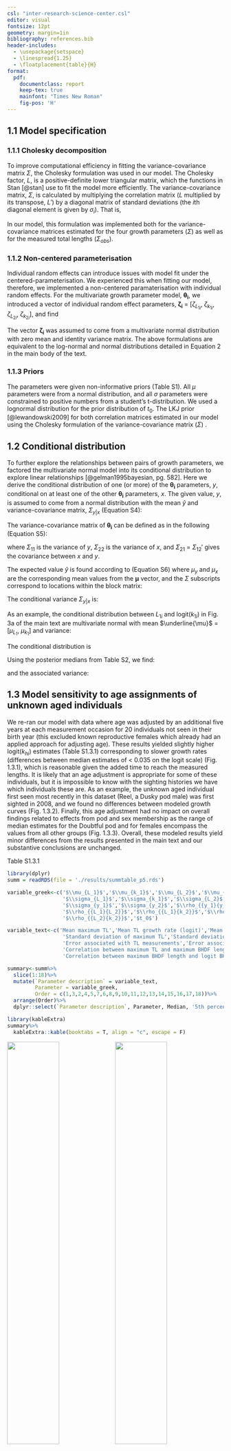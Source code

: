 ```yaml
---
csl: "inter-research-science-center.csl"
editor: visual
fontsize: 12pt
geometry: margin=1in
bibliography: references.bib
header-includes:
  - \usepackage{setspace}
  - \linespread{1.25}
  - \floatplacement{table}{H}
format:
  pdf:
    documentclass: report
    keep-tex: true
    mainfont: "Times New Roman"
    fig-pos: 'H'
---
```


```{=tex}
\renewcommand{\theequation}{S\arabic{equation}}
\vspace{-15ex}

\begin{center}
\huge
Supplementary
\end{center}
```
```{=tex}
\begin{center}
\LARGE
Growth dynamics of bottlenose dolphins (\textit{Tursiops truncatus}) at the southern extreme of their range
\end{center}
```
```{=tex}
\begin{center}
Leah M. Crowe$^{*1,2}$, Matthew R. Schofield$^{2}$, Steve M. Dawson$^{1}$, William Rayment$^{1}$

*leah.crowe@postgrad.otago.ac.nz

$^{1}$Department of Marine Science $^{2}$Department of Mathematics and Statistics

University of Otago, Dunedin, New Zealand
\end{center}
```
## 1.1 Model specification

### 1.1.1 Cholesky decomposition

To improve computational efficiency in fitting the variance-covariance matrix $\Sigma$, the Cholesky formulation was used in our model. The Cholesky factor, $L$, is a positive-definite lower triangular matrix, which the functions in Stan [@stan] use to fit the model more efficiently. The variance-covariance matrix, $\Sigma$, is calculated by multiplying the correlation matrix ($L$ multiplied by its transpose, $L'$) by a diagonal matrix of standard deviations (the $i$th diagonal element is given by $\sigma_i$). That is,

\vspace{-3ex}

```{=tex}
\begin{equation}
\Sigma = \mathrm{diag}(\sigma) \times LL' \times \mathrm{diag}(\sigma).
\end{equation}
```
In our model, this formulation was implemented both for the variance-covariance matrices estimated for the four growth parameters ($\Sigma$) as well as for the measured total lengths ($\Sigma_{obs}$).

### 1.1.2 Non-centered parameterisation

Individual random effects can introduce issues with model fit under the centered-parameterisation. We experienced this when fitting our model, therefore, we implemented a non-centered paramaterisation with individual random effects. For the multivariate growth parameter model, $\boldsymbol{\theta_{i}}$, we introduced a vector of individual random effect parameters, $\boldsymbol{\zeta_i}$ = \[$\zeta_{L_{1i}}$, $\zeta_{k_{1i}}$, $\zeta_{L_{2i}}$, $\zeta_{k_{2i}}$\], and find

\vspace{-3ex}

```{=tex}
\begin{equation}
\boldsymbol{\theta_i} = \boldsymbol{\mu} + \mathrm{diag}(\sigma) \times L \times \boldsymbol{\zeta_i},\; i = 1,\dotsc, n.
\end{equation}
```
The vector $\boldsymbol{\zeta_i}$ was assumed to come from a multivariate normal distribution with zero mean and identity variance matrix. The above formulations are equivalent to the log-normal and normal distributions detailed in Equation 2 in the main body of the text.

### 1.1.3 Priors

The parameters were given non-informative priors (Table S1). All $\mu$ parameters were from a normal distribution, and all $\sigma$ parameters were constrained to positive numbers from a student's t-distribution. We used a lognormal distribution for the prior distribution of $t_0$. The LKJ prior [@lewandowski2009] for both correlation matrices estimated in our model using the Cholesky formulation of the variance-covariance matrix ($\Sigma$) .

## 1.2 Conditional distribution

To further explore the relationships between pairs of growth parameters, we factored the multivariate normal model into its conditional distribution to explore linear relationships [@gelman1995bayesian, pg. 582]. Here we derive the conditional distribution of one (or more) of the $\boldsymbol{\theta_i}$ parameters, $y$, conditional on at least one of the other $\boldsymbol{\theta_i}$ parameters, $x$. The given value, $y$, is assumed to come from a normal distribution with the mean $\hat{y}$ and variance-covariance matrix, $\Sigma_{y|x}$ (Equation S4):

\vspace{-3ex}

```{=tex}
\begin{equation}
y | x \sim \mathrm{N}(\hat{y}, {\Sigma_{y|x}}).
\end{equation}
```
The variance-covariance matrix of $\boldsymbol{\theta_i}$ can be defined as in the following (Equation S5):

\vspace{-3ex}

```{=tex}
\begin{equation}
{\Sigma} = \left[\begin{array}{ccc}
\Sigma_{11} & \Sigma_{12} \\
\Sigma_{21} & \Sigma_{22}
\end{array}\right],
\end{equation}
```
where $\Sigma_{11}$ is the variance of $y$, $\Sigma_{22}$ is the variance of $x$, and $\Sigma_{21}$ = $\Sigma_{12}'$ gives the covariance between $x$ and $y$.

The expected value $\hat{y}$ is found according to (Equation S6) where $\mu_y$ and $\mu_x$ are the corresponding mean values from the $\boldsymbol{\mu}$ vector, and the $\Sigma$ subscripts correspond to locations within the block matrix:

\vspace{-3ex}

```{=tex}
\begin{equation}
\hat{y} = \mu_{y} + \Sigma_{12}\Sigma_{22}^{-1}(x - \mu_{x}).
\end{equation}
```
The conditional variance ${\Sigma_{y|x}}$ is:

\vspace{-3ex}

```{=tex}
\begin{equation}
\Sigma_{y|x} = \Sigma_{11} - \Sigma_{12}\Sigma_{22}^{-1}\Sigma_{21}.
\end{equation}
```
As an example, the conditional distribution between $L_{1i}$ and logit($k_{1i}$) in Fig. 3a of the main text are multivariate normal with mean $\underline{\mu}$ = \[$\mu_{L_1}$, $\mu_{k_1}$\] and variance:

\vspace{-3ex}

```{=tex}
\begin{equation}
\Sigma = \left[\begin{array}{ccc}
\sigma_{L_1}^2 & \rho_{L_{1}k_{1}}\sigma_{L_1}\sigma_{k_1} \\
\rho_{k_{1}L_{1}}\sigma_{k_1}\sigma_{L_1} & \sigma_{k_1}^2
\end{array}\right].
\end{equation}
```
The conditional distribution is

\vspace{-3ex}

```{=tex}
\begin{equation}
L_{1i} | \mathrm{logit}(k_{1i}) \sim \mathrm{N}(\hat{L}_{1i}, \Sigma_{L_1 | k_1}).
\end{equation}
```
Using the posterior medians from Table S2, we find:

\vspace{-3ex}

```{=tex}
\begin{equation}
\begin{split}
\hat{L}_{1i} & = \mu_{L_1} + \rho_{L_{1}k_{1i}}\sigma_{L_1}\sigma_{k_1} \times \frac{1}{\sigma_{k_1}^2} \times (\mathrm{logit}(k_{1i}) - \mu_{k_1}) \\
& = 2.737 + 0.271 \times \mathrm{logit}(k_{1i}),
\end{split}
\end{equation}
```
and the associated variance:

\vspace{-3ex}

```{=tex}
\begin{equation}
\begin{split}
\Sigma_{L_1 | k_1} & = \sigma_{L_1}^2 - \rho_{L_{1}k_{1}}\sigma_{L_1}\sigma_{k_1} \times \frac{1}{\sigma_{k_1}^2} \times \rho_{k_{1}L_{1}}\sigma_{k_1}\sigma_{L_1} \\
& = 0.098.
\end{split}
\end{equation}
```
\newpage

## 1.3 Model sensitivity to age assignments of unknown aged individuals

We re-ran our model with data where age was adjusted by an additional five years at each measurement occasion for 20 individuals not seen in their birth year (this excluded known reproductive females which already had an applied approach for adjusting age). These results yielded slightly higher logit($k_{hi}$) estimates (Table S1.3.1) corresponding to slower growth rates (differences between median estimates of \< 0.035 on the logit scale) (Fig. 1.3.1), which is reasonable given the added time to reach the measured lengths. It is likely that an age adjustment is appropriate for some of these individuals, but it is impossible to know with the sighting histories we have which individuals these are. As an example, the unknown aged individual first seen most recently in this dataset (Reel, a Dusky pod male) was first sighted in 2008, and we found no differences between modeled growth curves (Fig. 1.3.2). Finally, this age adjustment had no impact on overall findings related to effects from pod and sex membership as the range of median estimates for the Doubtful pod and for females encompass the values from all other groups (Fig. 1.3.3). Overall, these modeled results yield minor differences from the results presented in the main text and our substantive conclusions are unchanged.

\newpage

Table S1.3.1

```r

library(dplyr)
summ = readRDS(file = './results/summtable_p5.rds')

variable_greek<-c('$\\mu_{L_1}$','$\\mu_{k_1}$','$\\mu_{L_2}$','$\\mu_{k_2}$',
                  '$\\sigma_{L_1}$','$\\sigma_{k_1}$','$\\sigma_{L_2}$','$\\sigma_{k_2}$',
                  '$\\sigma_{y_1}$','$\\sigma_{y_2}$','$\\rho_{{y_1}{y_2}}$', '$\\rho_{{L_1}{k_1}}$',
                  '$\\rho_{{L_1}{L_2}}$','$\\rho_{{L_1}{k_2}}$','$\\rho_{{k_1}{L_2}}$','$\\rho_{{k_1}{k_2}}$',
                  '$\\rho_{{L_2}{k_2}}$','$t_0$')

variable_text<-c('Mean maximum TL','Mean TL growth rate (logit)','Mean maximum BHDF length','Mean BHDF growth rate (logit)',
                  'Standard deviation of maximum TL','Standard deviation of TL growth rate (logit)','Standard deviation of maximum BHDF length','Standard deviation of BHDF growth rate (logit)',
                  'Error associated with TL measurements','Error associated with BHDF measurements','Correlation between TL and BHDF measurements', 'Correlation between maximum TL and logit TL growth rate',
                  'Correlation between maximum TL and maximum BHDF length','Correlation between maximum BHDF length and logit BHDF growth rate','Correlation between logit TL growth rate and maximum BHDF length','Correlation between logit TL growth rate and logit BHDF growth rate',
                  'Correlation between maximum BHDF length and logit BHDF growth rate','Theoretical age when length is 0')

summary<-summ%>%
  slice(1:18)%>%
  mutate(`Parameter description` = variable_text,
         Parameter = variable_greek,
         Order = c(1,3,2,4,5,7,6,8,9,10,11,12,13,14,15,16,17,18))%>%
  arrange(Order)%>%
  dplyr::select(`Parameter description`, Parameter, Median, '5th percentile', '95th percentile')

library(kableExtra)
summary%>%
  kableExtra::kable(booktabs = T, align = "c", escape = F)
```
\newpage

::: {layout-nrow="1"}
![](./Figures/plus_age/catplot_2024-06-21.png){width="49%"} ![](./Figures/plus_age/catplot_2024-12-13_5.png){width="49%"}
:::

Fig. 1.3.1 Caterpillar plots of the estimated growth rate parameters (\[2\] = logit($k_1$), \[4\] = logit($k_2$)), including mean ('mu') and associated standard deviation ('sigma') estimates using the original data formulation in the main text (left) and data where five years were added to the age of unknown aged individuals (excluding reproductive females) at measurement occasions (right).

::: {layout-nrow="1"}
![](./Figures/indplot_76_t0.png){width="49%"} ![](Figures/plus_age/indplot_76_p5.png){width="49%"}
:::

Fig. 1.3.2 Growth curves estimated for Reel, the most recently added unknown aged individual to the catalogue in this dataset, where a) is the modeled growth curve without adjustments to age (first year sighted is used as birth year), and b) is the modeled growth curve adding five years to the assigned age at each measurement occasion.

\newpage

::: {layout-nrow="1"}
![](./Figures/plus_age/boxplots_p5.png)
:::

Fig. 1.3.3 Summary by group of individual estimates using data with five years added to the age of unknown aged individuals (excluding reproductive females) at measurement occasions. Summary boxplots of the growth rates (logit($k_{hi}$)) and maximum total length ($L_{hi}$) median estimates where $h$ = 1 is the total length and $h$ = 2 is the blowhole to dorsal fin length. Each individual $i$ is grouped by (a) pod membership and (b) sex (F = female, M = male, X = unknown). Note that the y-axis is in meters for $L_{hi}$. The colored boxes are the interquartile range (25th--75th percentile) with the median represented by the horizontal black line within the box, the whiskers are the range of values falling within 1.5x the interquartile range, and the blacks dots are outlying points.

\newpage

## Tables

Table S1. Prior distributions specified in the model. Our model used the Cholesky formulation to derive the variance-covariance matrix $\Sigma$ as this improved computational efficiency where parameter $L$ refers to the lower positive-definite triangular matrix of the correlation matrix. The LKJ prior with $\eta$ = 1 indicates there is no prior knowledge of an existence of correlation between parameters.

```r
library(dplyr);library(kableExtra)

priors = data.frame(Parameter = c("all $\\mu$", "all $\\sigma$", "$L$","$t_0$"), `Prior distribution` = c("N(0, 1000)", 
                                 "$\\mathrm{t}_{3}$(0, 50)", "LKJ(1)","Lognormal(0, 10)"))

priors%>%
  dplyr::select(Parameter, "Prior distribution" = Prior.distribution)%>%
  kableExtra::kable(booktabs = T, align = "c", escape = F) 
```

\newpage

\newgeometry{margin=0.95in}

Table S2. Model parameter estimates of the expanded model exploring sex ($\beta$)- and pod ($\gamma$)-effects, including the probability of an individual being male ($\pi$), the mean ($\mu$), standard deviation ($\sigma$), correlation ($\rho$), and hypothetical age less than zero when length was zero ($t_0$). The base parameters represent the estimated maximum total length ($L_1$), maximum blowhole to dorsal fin length ($L_2$), total length growth rate (logit($k_1$)), and the growth rate of the blowhole to dorsal fin length (logit($k_2$)). Additionally, $y_1$ and $y_2$ refer to the measurements of total length and blowhole to dorsal fin length, respectively.

```r

library(dplyr)
summ_sexpod = readRDS(file = './results/summtable_sexpod_t0.rds')

variable_greek<-c('$\\beta_{L_1}$','$\\beta_{k_1}$','$\\beta_{L_2}$','$\\beta_{k_2}$',
                  '$\\gamma_{L_1}$','$\\gamma_{k_1}$','$\\gamma_{L_2}$','$\\gamma_{k_2}$','$\\pi$','$t_0$',
                  '$\\mu_{L_1}$','$\\mu_{k_1}$','$\\mu_{L_2}$','$\\mu_{k_2}$',
                  '$\\sigma_{L_1}$','$\\sigma_{k_1}$','$\\sigma_{L_2}$','$\\sigma_{k_2}$',
                  '$\\sigma_{y_1}$','$\\sigma_{y_2}$','$\\rho_{{y_1}{y_2}}$', '$\\rho_{{L_1}{k_1}}$',
                  '$\\rho_{{L_1}{L_2}}$','$\\rho_{{L_1}{k_2}}$','$\\rho_{{k_1}{L_2}}$','$\\rho_{{k_1}{k_2}}$',
                  '$\\rho_{{L_2}{k_2}}$')

summary_sexpod<-summ_sexpod%>%
  slice(1:27)%>%
  mutate(Parameter = variable_greek,
         Order = c(1:9,27,10,12,14,16,11,13,15,17:26))%>%
  arrange(Order)%>%
  dplyr::select(Parameter, Median, '5th percentile', '95th percentile')

library(kableExtra)
summary_sexpod%>%
  kableExtra::kable(booktabs = T, align = "c", escape = F)
```

\restoregeometry

## Figures

```r

knitr::include_graphics(c('./Figures/Supplement/Morphs/Morphs_fig.png'))

```

Fig. S1. Example photographs of different morphs within the Fiordland bottlenose dolphin sub-populations. a) Dark morph on the left, lighter morph on the right. b, d, and f are all darker morphs, c and e are lighter morphs.

\newpage

::: {layout-ncol="1" fig-pos="H"}
![](Figures/Supplement/Squid/858_cr.jpg){height="48%"}

![](Figures/Supplement/Squid/DSC_4944_cr.jpg){height="48%"} \newline Fig. S2. Example photographs of squid sucker marks on Fiordland bottlenose dolphins (pers comm. K. Bolstad) including (a) on the chin in 2015 and (b) left of the eye in 2022.
:::

\newpage

```r

knitr::include_graphics('./Figures/noodle.png')
```

Fig. S3. The percent error between the observed and actual length of the calibration object captured in the field. Note that there was no footage of the calibration object taken during the 2022_07 trip. A boat-hook wrapped in pool noodles was our known-length object as it was rigid, low-profile object that floated just above the surface. Two different length, contrasting coloured noodles (purple and orange) on one fully extended boat-hook allowed for measurements of three varying lengths (total length of both colours together, 1.947 m, and two shorter lengths of each of the sections to represent smaller individuals, 1.485 m and 0.462 m). Calibration flights occurred at similar altitudes that were flown over dolphins for data collection (mean: 17.1 m, range: 12.8--24.5 m).

```r

knitr::include_graphics('./Figures/raw.png')
```

Fig. S4. Measured values of total length (solid circles) and blowhole to dorsal fin length (open circles) by a) pod and b) by sex (F = females, M = males, X = unknown).

\newpage

```r
knitr::include_graphics('./Figures/hist_fig.png')

```

Fig. S5. (a) The dates of drone sampling flights (black lines connect dates on the same field trip) along with the number of snapshots collected where an individual dolphin measurement of TL and/or BHDF was taken per pod (b) over the course of the entire study and (c) per trip sampling effort.

\newpage

![](Figures/shorter.png)

Fig. S6. The distribution of the 5% credible intervals (CI), median, and 95%CI total length estimates for individuals ($\theta_{L_{1i}}$) grouped as 'older' (first seen before 2009) or 'younger' (born in 2009 or after) animals.

\newpage

::: {layout-nrow="1"}
![](Figures/indplot_42.png)

![](Figures/indplot_sunshine.png)

![](Figures/indplot_23.png)
:::

Fig. S7. Example VBGC for three individuals. The grey circles are the measured blowhole to dorsal fin lengths, the black circles are the measured total lengths, the solid lines are the corresponding median growth curve model estimates, and the dashed lines represent the 90% credible intervals. During this study, (a) was measured as an adult, (b) was measured as a juvenile, and (c) was measured when it was near the age of reproductive maturity (around 10 y). The animal plotted in (b), known as 'Sunshine', was found dead when it was 1 y, and directly measured lengths are plotted in orange.

# References
